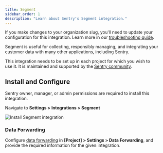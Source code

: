 ```yaml
---
title: Segment
sidebar_order: 1
description: "Learn about Sentry's Segment integration."
---
```


<Alert level="warning">

If you make changes to your organization slug, you'll need to update your configuration for this integration. Learn more in our [troubleshooting guide](/product/integrations/troubleshooting).

</Alert>

Segment is useful for collecting, responsibly managing, and integrating your customer data with many other applications, including Sentry.

This integration needs to be set up in each project for which you wish to use it. It is maintained and supported by the [Sentry community](https://open.sentry.io/).

## Install and Configure

<Note>

Sentry owner, manager, or admin permissions are required to install this integration.

</Note>

Navigate to **Settings > Integrations > Segment**

![Install Segment integration](segment.png)

### Data Forwarding

Configure [data forwarding](/product/data-management-settings/data-forwarding/) in **[Project] > Settings > Data Forwarding**, and provide the required information for the given integration.
